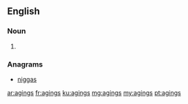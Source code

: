 ==English==

===Noun===
{{head|en}}
# {{plural of|aging}}

===Anagrams===
* [[niggas#English|niggas]]

[[ar:agings]]
[[fr:agings]]
[[ku:agings]]
[[mg:agings]]
[[my:agings]]
[[pt:agings]]